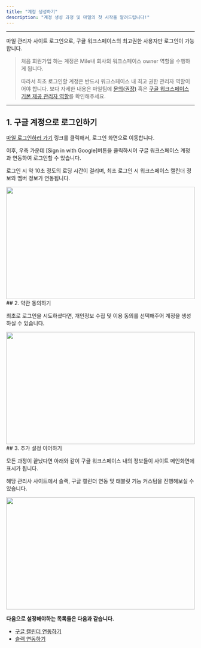 ```yaml
---
title: "계정 생성하기"
description: "계정 생성 과정 및 마일의 첫 시작을 알려드립니다!"
---
```


---

<Warning>마일 관리자 사이트 로그인으로, 구글 워크스페이스의 최고권한 사용자만 로그인이 가능합니다.</Warning>

> 처음 회원가입 하는 계정은 Mile내 회사의 워크스페이스 owner 역할을 수행하게 됩니다.
>
> 따라서 최초 로그인할 계정은 반드시 워크스페이스 내 최고 권한 관리자 역할이어야 합니다.
> 보다 자세한 내용은 마일팀에 [문의(권장)](https://mile.channel.io/home) 혹은 [구글 워크스페이스 기본 제공 관리자 역할](https://support.google.com/a/answer/2405986?hl=ko&ref_topic=9832445&sjid=12978668995399414398-AP)를 확인해주세요.

---

## 1. 구글 계정으로 로그인하기

[마일 로그인하러 가기](https://app.mile.im/login/auth) 링크를 클릭해서, 로그인 화면으로 이동합니다.

이후, 우측 가운데 [Sign in with Google]버튼을 클릭하시어 구글 워크스페이스 계정과 연동하여 로그인할 수 있습니다.

로그인 시 약 10초 정도의 로딩 시간이 걸리며, 최초 로그인 시 워크스페이스 캘린더 정보와 멤버 정보가 연동됩니다.

<Frame>
  <img src="../images/essentials/create-auth/img1.png" height="300" width="100%"></img>
</Frame>

<br />
## 2. 약관 동의하기

최초로 로그인을 시도하셨다면, 개인정보 수집 및 이용 동의를 선택해주어 계정을 생성하실 수 있습니다.

<Frame>
  <img src="../images/essentials/create-auth/img2.png" height="300" width="100%"></img>
</Frame>

<br />
## 3. 추가 설정 이어하기

모든 과정이 끝났다면 아래와 같이 구글 워크스페이스 내의 정보들이 사이트 메인화면에 표시가 됩니다.

해당 관리사 사이트에서 슬랙, 구글 캘린더 연동 및 태블릿 기능 커스텀을 진행해보실 수 있습니다.

<Frame>
  <img src="../images/essentials/create-auth/img3.png" height="300" width="100%"></img>
</Frame>

**다음으로 설정해야하는 목록들은 다음과 같습니다.**

-   [구글 캘린더 연동하기](https://mile.mintlify.app/google)
-   [슬랙 연동하기](https://mile.mintlify.app/slack)
